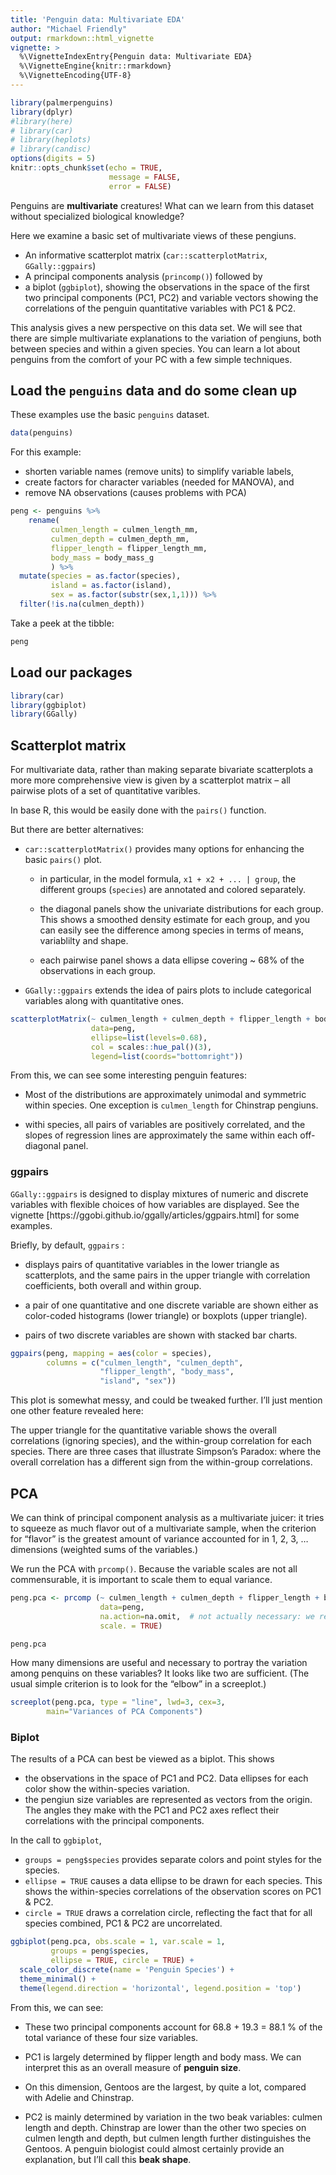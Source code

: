 ```yaml
---
title: 'Penguin data: Multivariate EDA'
author: "Michael Friendly"
output: rmarkdown::html_vignette
vignette: >
  %\VignetteIndexEntry{Penguin data: Multivariate EDA}
  %\VignetteEngine{knitr::rmarkdown}
  %\VignetteEncoding{UTF-8}
---
```



```r
library(palmerpenguins)
library(dplyr)
#library(here)
# library(car)
# library(heplots)
# library(candisc)
options(digits = 5)
knitr::opts_chunk$set(echo = TRUE,
                      message = FALSE,
                      error = FALSE)
```

Penguins are **multivariate** creatures! 
What can we learn from this dataset without specialized biological knowledge?
<!-- Their flippers and beaks probably evolved -->
<!-- in different ways across time and space.  -->

Here we examine a basic set of multivariate views of these pengiuns.

* An informative scatterplot matrix (`car::scatterplotMatrix`, `GGally::ggpairs`)
* A principal components analysis (`princomp()`) followed by 
* a biplot (`ggbiplot`), showing the observations in the space of the first two principal components (PC1, PC2) and variable vectors showing the correlations of the penguin quantitative variables with PC1 & PC2.

This analysis gives a new perspective on this data set.  We will see that there are simple multivariate explanations to the variation of pengiuns, both between species and within a given species. You can learn a lot about penguins from the comfort of your PC with a few simple techniques.


## Load the `penguins` data and do some clean up

These examples use the basic `penguins` dataset. 

```r
data(penguins)
```

For this example: 

* shorten variable names (remove units) to simplify variable labels,
* create factors for character variables (needed for MANOVA), and 
* remove NA observations (causes problems with PCA)

```r
peng <- penguins %>%
	rename(
         culmen_length = culmen_length_mm, 
         culmen_depth = culmen_depth_mm, 
         flipper_length = flipper_length_mm, 
         body_mass = body_mass_g
         ) %>%
  mutate(species = as.factor(species),
         island = as.factor(island),
         sex = as.factor(substr(sex,1,1))) %>%
  filter(!is.na(culmen_depth))
```

Take a peek at the tibble:

```r
peng
```

## Load our packages

```r
library(car)
library(ggbiplot)
library(GGally)
```



## Scatterplot matrix

For multivariate data, rather than making separate bivariate scatterplots
a more more comprehensive view is given by a scatterplot matrix -- all
pairwise plots of a set of quantitative varibles.

In base R, this would be easily done with the `pairs()` function.

But there are better alternatives:

* `car::scatterplotMatrix()` provides many options for enhancing the basic `pairs()` plot. 

  * in particular, in the model formula, `x1 + x2 + ... | group`, the different
  groups (`species`) are annotated and colored separately.
  
  * the diagonal panels show the univariate distributions for each group. This shows a smoothed density estimate for each group, and you can easily see the difference
  among species in terms of means, variablilty and shape.
  
  * each pairwise panel shows a data ellipse covering ~ 68% of the observations in each group. 

* `GGally::ggpairs` extends the idea of pairs plots to include categorical variables along with quantitative ones. 


```r
scatterplotMatrix(~ culmen_length + culmen_depth + flipper_length + body_mass | species,
                  data=peng,
                  ellipse=list(levels=0.68),
                  col = scales::hue_pal()(3),
                  legend=list(coords="bottomright"))

```

From this, we can see some interesting penguin features:

* Most of the distributions are approximately unimodal and symmetric within
species.  One exception is `culmen_length` for Chinstrap pengiuns.

* withi species, all pairs of variables are positively correlated, and the slopes
of regression lines are approximately the same within each off-diagonal panel.

### ggpairs

`GGally::ggpairs` is designed to display mixtures of numeric and discrete
variables with flexible choices of how variables are displayed.
See the vignette [https://ggobi.github.io/ggally/articles/ggpairs.html] for some examples.

Briefly, by default, `ggpairs` :

* displays pairs of quantitative variables in the lower triangle as scatterplots, and the same pairs in the upper triangle with correlation coefficients, both overall and within group.

* a pair of one quantitative and one discrete variable are shown either as color-coded histograms (lower triangle) or boxplots (upper triangle).

* pairs of two discrete variables are shown with stacked bar charts.

```r
ggpairs(peng, mapping = aes(color = species), 
        columns = c("culmen_length", "culmen_depth", 
                    "flipper_length", "body_mass",
                    "island", "sex"))

```

This plot is somewhat messy, and could be tweaked further. I'll just mention one other feature revealed here:

The upper triangle for the quantitative variable shows the overall
correlations (ignoring species), and the within-group correlation for each species. There are three cases that illustrate Simpson's Paradox: where
the overall correlation has a different sign from the within-group correlations.



## PCA

We can think of principal component analysis as a multivariate juicer: it tries to squeeze as much flavor out of a multivariate sample, when the criterion for "flavor" is the greatest amount of variance accounted for in 1, 2, 3, ...
dimensions (weighted sums of the variables.)

We run the PCA with `prcomp()`. Because the variable scales are not all commensurable, it is important to scale them to equal variance.

```r
peng.pca <- prcomp (~ culmen_length + culmen_depth + flipper_length + body_mass,
                    data=peng,
                    na.action=na.omit,  # not actually necessary: we removed NA
                    scale. = TRUE)

peng.pca

```
How many dimensions are useful and necessary to portray the variation among
penquins on these variables?  It looks like two are sufficient.
(The usual simple criterion is to look for the "elbow" in a screeplot.)

```r
screeplot(peng.pca, type = "line", lwd=3, cex=3, 
		main="Variances of PCA Components")
```

### Biplot 

The results of a PCA can best be viewed as a biplot. This shows

* the observations in the space of PC1 and PC2. Data ellipses for each color show the within-species variation. 
* the pengiun size variables are represented as vectors from the origin. The angles they make with the PC1 and PC2 axes reflect their correlations with the principal components.

In the call to `ggbiplot`, 

* `groups = peng$species` provides separate colors and point styles for the species.
* `ellipse = TRUE` causes a data ellipse to be drawn for each species.  This shows the within-species correlations of the observation scores on PC1 & PC2.
* `circle = TRUE` draws a correlation circle, reflecting the fact that for all species combined, PC1 & PC2 are uncorrelated.

```r
ggbiplot(peng.pca, obs.scale = 1, var.scale = 1,
         groups = peng$species, 
         ellipse = TRUE, circle = TRUE) +
  scale_color_discrete(name = 'Penguin Species') +
  theme_minimal() +
  theme(legend.direction = 'horizontal', legend.position = 'top') 


```

From this, we can see:

* These two principal components account for 68.8 + 19.3 = 88.1 % of the total
variance of these four size variables.

* PC1 is largely determined by flipper length and body mass. We can interpret this as an overall measure of **penguin size**.

* On this dimension, Gentoos are the largest, by quite a lot, compared with Adelie and Chinstrap.

* PC2 is mainly determined by variation in the two beak variables: culmen length and depth. Chinstrap are lower than the other two species on culmen length and depth, but culmen length further distinguishes the Gentoos. A penguin biologist could almost certainly provide an explanation, but I'll call this **beak shape**.

